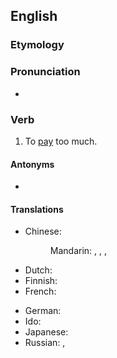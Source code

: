 ==English==

===Etymology===
{{prefix|en|over|pay}}

===Pronunciation===
* {{a|US}} {{IPA|/oʊ.vɚ.peɪ/|lang=en}}
*: {{rhymes|eɪ|lang=en}}

===Verb===
{{en-verb|overpays|overpaying|overpaid}}

# To [[pay]] too much.

====Antonyms====
* {{l|en|underpay}}

====Translations====
{{trans-top|to pay too much}}
* Chinese:
*: Mandarin: {{t|cmn|[[支付]][[得]][[太]][[多]]|tr=zhīfù de tài duō}}, {{t|cmn|[[多]][[付]]|tr=duōfù}}, {{t|cmn|[[給]]……的[[工資]][[過高]]}}, {{t|cmn|[[给]]……的[[工资]][[过高]]|tr=gěi ... de gōngzī guògāo|sc=Hani}} {{qualifier|of wages}}
* Dutch: {{t|nl|[[teveel]] [[betalen]]}}
* Finnish: {{t|fi|[[maksaa]] [[liikaa]]}}
* French: {{t+|fr|surpayer}}
{{trans-mid}}
* German: {{t|de|überbezahlen}}
* Ido: {{t|io|pluspagar}}
* Japanese: {{t|ja|余分に払う|tr=yobun ni harau|sc=Jpan}}
* Russian: {{t+|ru|перепла́чивать|impf}}, {{t+|ru|переплати́ть|pf}}
{{trans-bottom}}